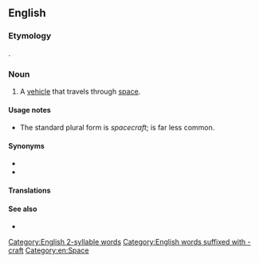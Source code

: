 ==English==
{{wikipedia}}

===Etymology===
{{compound|en|space|craft}}.

===Noun===
{{en-noun|spacecraft|spacecrafts}}

# A [[vehicle]] that travels through [[space]].

====Usage notes====
* The standard plural form is ''spacecraft''; {{m|en|spacecrafts}} is far less common.

====Synonyms====
* {{l|en|spaceship}}
* {{l|en|space vehicle}}

====Translations====
{{trans-see|vehicle that travels through space|spaceship}}

====See also====
* {{l|en|space shuttle}}

[[Category:English 2-syllable words]]
[[Category:English words suffixed with -craft]]
[[Category:en:Space]]
{{catlangname|en|invariant nouns|nouns with irregular plurals}}
